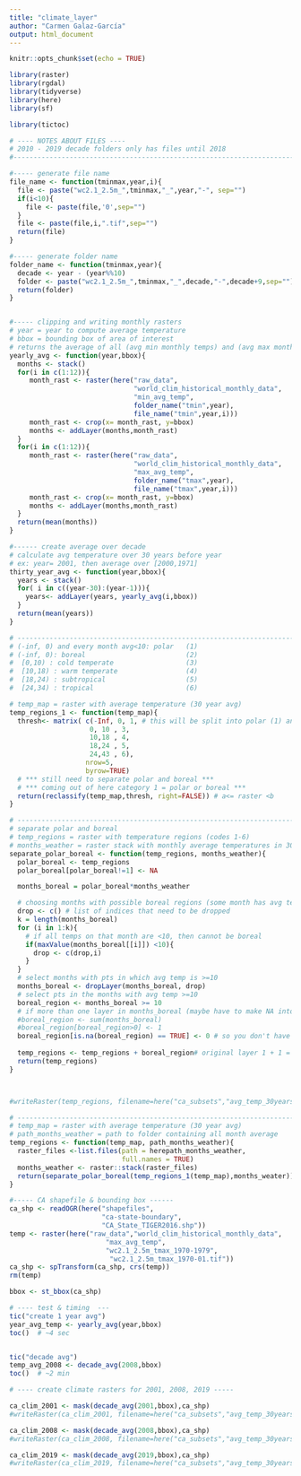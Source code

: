 ```yaml
---
title: "climate_layer"
author: "Carmen Galaz-García"
output: html_document
---
```

```r
knitr::opts_chunk$set(echo = TRUE)

library(raster)
library(rgdal)
library(tidyverse)
library(here)
library(sf) 

library(tictoc)
```


```r
# ---- NOTES ABOUT FILES ----
# 2010 - 2019 decade folders only has files until 2018
#------------------------------------------------------------------------------

#----- generate file name
file_name <- function(tminmax,year,i){
  file <- paste("wc2.1_2.5m_",tminmax,"_",year,"-", sep="")
  if(i<10){
    file <- paste(file,'0',sep="")
  }
  file <- paste(file,i,".tif",sep="")
  return(file)
}

#----- generate folder name
folder_name <- function(tminmax,year){
  decade <- year - (year%%10)
  folder <- paste("wc2.1_2.5m_",tminmax,"_",decade,"-",decade+9,sep="")
  return(folder)
}


#----- clipping and writing monthly rasters
# year = year to compute average temperature
# bbox = bounding box of area of interest
# returns the average of all (avg min monthly temps) and (avg max monthly temps) 
yearly_avg <- function(year,bbox){
  months <- stack()
  for(i in c(1:12)){
     month_rast <- raster(here("raw_data",
                               "world_clim_historical_monthly_data",
                               "min_avg_temp",
                               folder_name("tmin",year),
                               file_name("tmin",year,i)))
     month_rast <- crop(x= month_rast, y=bbox)
     months <- addLayer(months,month_rast)
  }
  for(i in c(1:12)){
     month_rast <- raster(here("raw_data",
                               "world_clim_historical_monthly_data",
                               "max_avg_temp",
                               folder_name("tmax",year),
                               file_name("tmax",year,i)))
     month_rast <- crop(x= month_rast, y=bbox)
     months <- addLayer(months,month_rast)
  }
  return(mean(months))
}

#------ create average over decade
# calculate avg temperature over 30 years before year
# ex: year= 2001, then average over [2000,1971]
thirty_year_avg <- function(year,bbox){
  years <- stack()
  for( i in c((year-30):(year-1))){
    years<- addLayer(years, yearly_avg(i,bbox))
  }
  return(mean(years))
}


```



```r
# ---------------------------------------------------------------------------
# (-inf, 0) and every month avg<10: polar   (1)
# (-inf, 0): boreal                         (2)
#  [0,10) : cold temperate                  (3)
#  [10,18) : warm temperate                 (4)
#  [18,24) : subtropical                    (5)
#  [24,34) : tropical                       (6)

# temp_map = raster with average temperature (30 year avg)
temp_regions_1 <- function(temp_map){
  thresh<- matrix( c(-Inf, 0, 1, # this will be split into polar (1) and boreal (2)
                    0, 10 , 3,
                    10,18 , 4,
                    18,24 , 5,
                    24,43 , 6),
                   nrow=5,
                   byrow=TRUE) 
  # *** still need to separate polar and boreal ***
  # *** coming out of here category 1 = polar or boreal ***
  return(reclassify(temp_map,thresh, right=FALSE)) # a<= raster <b
}

# ---------------------------------------------------------------------------
# separate polar and boreal
# temp_regions = raster with temperature regions (codes 1-6)
# months_weather = raster stack with monthly average temperatures in 30 years(?)
separate_polar_boreal <- function(temp_regions, months_weather){
  polar_boreal <- temp_regions
  polar_boreal[polar_boreal!=1] <- NA

  months_boreal = polar_boreal*months_weather

  # choosing months with possible boreal regions (some month has avg temp>=10)
  drop <- c() # list of indices that need to be dropped
  k = length(months_boreal)
  for (i in 1:k){
    # if all temps on that month are <10, then cannot be boreal
    if(maxValue(months_boreal[[i]]) <10){ 
      drop <- c(drop,i)  
    }
  }
  # select months with pts in which avg temp is >=10
  months_boreal <- dropLayer(months_boreal, drop) 
  # select pts in the months with avg temp >=10
  boreal_region <- months_boreal >= 10
  # if more than one layer in months_boreal (maybe have to make NA into 0)
  #boreal_region <- sum(months_boreal)  
  #boreal_region[boreal_region>0] <- 1
  boreal_region[is.na(boreal_region) == TRUE] <- 0 # so you don't have NA + 0 adding the raster layers
  
  temp_regions <- temp_regions + boreal_region# original layer 1 + 1 = 2 (boreal)
  return(temp_regions)
}



#writeRaster(temp_regions, filename=here("ca_subsets","avg_temp_30years","ca_30yr_temp_regions.tif"))
```

```r
# ---------------------------------------------------------------------------
# temp_map = raster with average temperature (30 year avg)
# path_months_weather = path to folder containing all month average 
temp_regions <- function(temp_map, path_months_weather){
  raster_files <-list.files(path = herepath_months_weather, 
                            full.names = TRUE)
  months_weather <- raster::stack(raster_files)
  return(separate_polar_boreal(temp_regions_1(temp_map),months_weater))
}

```


```r
#----- CA shapefile & bounding box ------
ca_shp <- readOGR(here("shapefiles",
                       "ca-state-boundary",
                       "CA_State_TIGER2016.shp"))
temp <- raster(here("raw_data","world_clim_historical_monthly_data",
                        "max_avg_temp",
                        "wc2.1_2.5m_tmax_1970-1979",
                         "wc2.1_2.5m_tmax_1970-01.tif"))
ca_shp <- spTransform(ca_shp, crs(temp))
rm(temp)

bbox <- st_bbox(ca_shp)

```

```r
# ---- test & timing  ---
tic("create 1 year avg")
year_avg_temp <- yearly_avg(year,bbox)
toc()  # ~4 sec


tic("decade avg")
temp_avg_2008 <- decade_avg(2008,bbox)
toc()  # ~2 min

```


```r
# ---- create climate rasters for 2001, 2008, 2019 -----

ca_clim_2001 <- mask(decade_avg(2001,bbox),ca_shp)
#writeRaster(ca_clim_2001, filename=here("ca_subsets","avg_temp_30years","ca_clim_2001.tif"))

ca_clim_2008 <- mask(decade_avg(2008,bbox),ca_shp)
#writeRaster(ca_clim_2008, filename=here("ca_subsets","avg_temp_30years","ca_clim_2008.tif"))

ca_clim_2019 <- mask(decade_avg(2019,bbox),ca_shp)
#writeRaster(ca_clim_2019, filename=here("ca_subsets","avg_temp_30years","ca_clim_2019.tif"))

```
